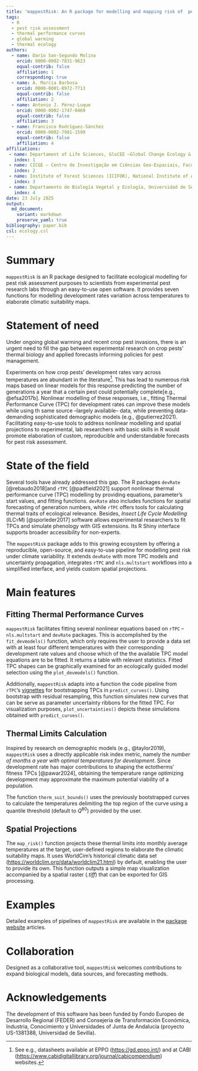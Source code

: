 ```yaml
---
title: 'mappestRisk: An R package for modelling and mapping risk of  pest development based on known thermal limits'
tags:
  - R
  - pest risk assessment
  - thermal performance curves
  - global warming
  - thermal ecology
authors:
  - name: Darío San-Segundo Molina
    orcid: 0000-0002-7831-9623
    equal-contrib: false
    affiliation: 1
    corresponding: true
  - name: A. Marcia Barbosa
    orcid: 0000-0001-8972-7713
    equal-contrib: false
    affiliation: 2
  - name: Antonio J. Pérez-Luque
    orcid: 0000-0002-1747-0469
    equal-contrib: false
    affiliation: 3
  - name: Francisco Rodríguez-Sánchez
    orcid: 0000-0002-7981-1599
    equal-contrib: false
    affiliation: 4
affiliations:
 - name: Departament of Life Sciences, GloCEE –Global Change Ecology & Evolution Research Group, University of Alcalá, Alcalá de Henares, Spain
   index: 1
 - name: CICGE – Centro de Investigação em Ciências Geo-Espaciais, Faculdade de Ciências, Universidade do Porto, Portugal
   index: 2
 - name: Institute of Forest Sciences (ICIFOR), National Institute of Agricultural and Food Research and Technology (INIA-CSIC), Ctra. de La Coruña km 7.5, 28040 Madrid, Spain
   index: 3
 - name: Departamento de Biología Vegetal y Ecología, Universidad de Sevilla, Sevilla, Spain
   index: 4
date: 23 July 2025
output: 
  md_document:
    variant: markdown
    preserve_yaml: true
bibliography: paper.bib
csl: ecology.csl
---
```


# Summary

`mappestRisk` is an R package designed to facilitate ecological modelling for pest risk assessment purposes to scientists from experimental pest research labs through an easy-to-use open software. It provides seven functions for modelling development rates variation across temperatures to elaborate climatic suitability maps.

# Statement of need

Under ongoing global warming and recent crop pest invasions, there is an urgent need to fill the gap between experimental research on crop pests’ thermal biology and applied forecasts informing policies for pest management.

Experiments on how crop pests' development rates vary across temperatures are abundant in the literature[^1]. This has lead to numerous risk maps based on linear models for this response predicting the number of generations a year that a certain pest could potentially complete[e.g., @efsa2017b]. Nonlinear modelling of these responses, i.e., fitting Thermal Performance Curve (TPC) for development rates can improve these models while using th same source –largely available– data, while preventing data-demanding sophisticated demographic models (e.g., @gutierrez2021). Facilitating easy-to-use tools to address nonlinear modelling and spatial projections to experimental, lab researchers with basic skills in R would promote elaboration of custom, reproducible and understandable forecasts for pest risk assessment.

[^1]: See e.g., datasheets available at EPPO (<https://gd.eppo.int/>) and at CABI (<https://www.cabidigitallibrary.org/journal/cabicompendium>) websites.

# State of the field

Several tools have already addressed this gap. The R packages `devRate` [@rebaudo2018]and `rTPC` [@padfield2021] support nonlinear thermal performance curve (TPC) modelling by providing equations, parameter's start values, and fitting functions. `devRate` also includes functions for spatial forecasting of generation numbers, while `rTPC` offers tools for calculating thermal traits of ecological relevance. Besides, *Insect Life Cycle Modelling* ([ILCyM]{.smallcaps}) [@sporleder2017] software allows experimental researchers to fit TPCs and simulate phenology with GIS extensions. Its R Shiny interface supports broader accessibility for non-experts.

The `mappestRisk` package adds to this growing ecosystem by offering a reproducible, open-source, and easy-to-use pipeline for modelling pest risk under climate variability. It extends `devRate` with more TPC models and uncertainty propagation, integrates `rTPC` and `nls.multstart` workflows into a simplified interface, and yields custom spatial projections.

# Main features

## Fitting Thermal Performance Curves

`mappestRisk` facilitates fitting several nonlinear equations based on `rTPC` – `nls.multstart` and `devRate` packages. This is accomplished by the `fit_devmodels()` function, which only requires the user to provide a data set with at least four different temperatures with their corresponding development rate values and choose which of the the available TPC model equations are to be fitted. It returns a table with relevant statistics. Fitted TPC shapes can be graphically examined for an ecologically guided model selection using the `plot_devmodels()` function.

Additionally, `mappestRisk` adapts into a function the code pipeline from `rTPC`'s [vignettes](https://padpadpadpad.github.io/rTPC/articles/bootstrapping_models.html) for bootstrapping TPCs in `predict_curves()`. Using bootstrap with residual resampling, this function simulates new curves that can be serve as parameter uncertainty ribbons for the fitted TPC. For visualization purposes, `plot_uncertainties()` depicts these simulations obtained with `predict_curves()`.

## Thermal Limits Calculation

Inspired by research on demographic models (e.g., @taylor2019), `mappestRisk` uses a directly applicable risk index metric, namely the *number of months a year with optimal temperatures for development*. Since development rate has major contributions to shaping the ectotherms' fitness TPCs [@pawar2024], obtaining the temperature range optimizing development may approximate the maximum potential viability of a population.

The function `therm_suit_bounds()` uses the previously bootstrapped curves to calculate the temperatures delimiting the top region of the curve using a quantile threshold (default to $Q^{80}$) provided by the user.

## Spatial Projections

The `map_risk()` function projects these thermal limits into monthly average temperatures at the target, user-defined regions to elaborate the climatic suitability maps. It uses WorldCim's historical climatic data set ([https://worldclim.org/data/worldclim21.html](#0){.uri}) by default, enabling the user to provide its own. This function outputs a simple map visualization accompanied by a spatial raster (*.tiff*) that can be exported for GIS processing.

# Examples

Detailed examples of pipelines of `mappestRisk` are available in the [package website](https://ecologyr.github.io/mappestRisk/) articles.

# Collaboration

Designed as a collaborative tool, `mappestRisk` welcomes contributions to expand biological models, data sources, and forecasting methods.

# Acknowledgements

The development of this software has been funded by Fondo Europeo de Desarrollo Regional (FEDER) and Consejería de Transformación Económica, Industria, Conocimiento y Universidades of Junta de Andalucía (proyecto US-1381388, Universidad de Sevilla).
